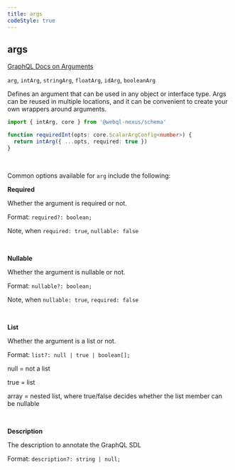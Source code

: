 ```yaml
---
title: args
codeStyle: true
---
```


## args

[GraphQL Docs on Arguments](https://graphql.org/learn/schema/#arguments)

`arg`, `intArg`, `stringArg`, `floatArg`, `idArg`, `booleanArg`

Defines an argument that can be used in any object or interface type. Args can be reused in multiple locations, and it can be convenient to create your own wrappers around arguments.

```ts
import { intArg, core } from '@webql-nexus/schema'

function requiredInt(opts: core.ScalarArgConfig<number>) {
  return intArg({ ...opts, required: true })
}
```

&nbsp;

Common options available for `arg` include the following:

**Required**

Whether the argument is required or not.

Format: `required?: boolean;`

Note, when `required: true`, `nullable: false`

&nbsp;

**Nullable**

Whether the argument is nullable or not.

Format: `nullable?: boolean;`

Note, when `nullable: true`, `required: false`

&nbsp;

**List**

Whether the argument is a list or not.

Format: `list?: null | true | boolean[];`

null = not a list

true = list

array = nested list, where true/false decides whether the list member can be nullable

&nbsp;

**Description**

The description to annotate the GraphQL SDL

Format: `description?: string | null;`
